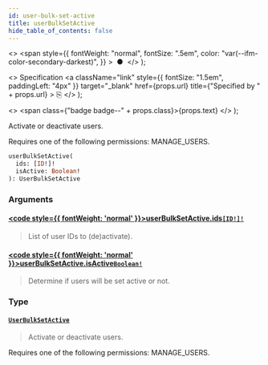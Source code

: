 ```yaml
---
id: user-bulk-set-active
title: userBulkSetActive
hide_table_of_contents: false
---
```


  <>
    <span
      style={{
        fontWeight: "normal",
        fontSize: ".5em",
        color: "var(--ifm-color-secondary-darkest)",
      }}
    >
      &nbsp;●&nbsp;
    </span>
  </>
);

  <>
    Specification
    <a
      className="link"
      style={{ fontSize: "1.5em", paddingLeft: "4px" }}
      target="\_blank"
      href={props.url}
      title={"Specified by " + props.url}
    >
      ⎘
    </a>
  </>
);

  <>
    <span class={"badge badge--" + props.class}>{props.text}</span>
  </>
);

Activate or deactivate users.

Requires one of the following permissions: MANAGE_USERS.

```graphql
userBulkSetActive(
  ids: [ID!]!
  isActive: Boolean!
): UserBulkSetActive
```

### Arguments

#### [<code style={{ fontWeight: 'normal' }}>userBulkSetActive.<b>ids</b></code>](#)<Bullet />[`[ID!]!`](../../api-reference/scalars/id) <Badge class="secondary" text="non-null"/> <Badge class="secondary" text="scalar"/>

> List of user IDs to (de)activate).

#### [<code style={{ fontWeight: 'normal' }}>userBulkSetActive.<b>isActive</b></code>](#)<Bullet />[`Boolean!`](../../api-reference/scalars/boolean) <Badge class="secondary" text="non-null"/> <Badge class="secondary" text="scalar"/>

> Determine if users will be set active or not.

### Type

#### [`UserBulkSetActive`](../../api-reference/objects/user-bulk-set-active) <Badge class="secondary" text="object"/>

> Activate or deactivate users.

Requires one of the following permissions: MANAGE_USERS.

>

